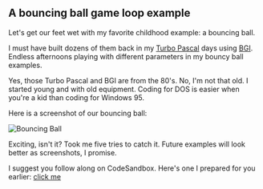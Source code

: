 ## A bouncing ball game loop example

Let's get our feet wet with my favorite childhood example: a bouncing ball.

I must have built dozens of them back in my
[Turbo Pascal](https://en.wikipedia.org/wiki/Turbo_Pascal) days using
[BGI](https://en.wikipedia.org/wiki/Borland_Graphics_Interface). Endless
afternoons playing with different parameters in my bouncy ball examples.

Yes, those Turbo Pascal and BGI are from the 80's. No, I'm not that old. I
started young and with old equipment. Coding for DOS is easier when you're a
kid than coding for Windows 95.

Here is a screenshot of our bouncing ball:

![Bouncing Ball](https://raw.githubusercontent.com/Swizec/react-d3js-es6-ebook/2018-version/manuscript/resources/images/es6v2/bouncing-ball.png)

Exciting, isn't it? Took me five tries to catch it. Future examples will look
better as screenshots, I promise.

I suggest you follow along on CodeSandbox. Here's one I prepared for you
earlier: [click me](https://codesandbox.io/s/rrwz67jl04)